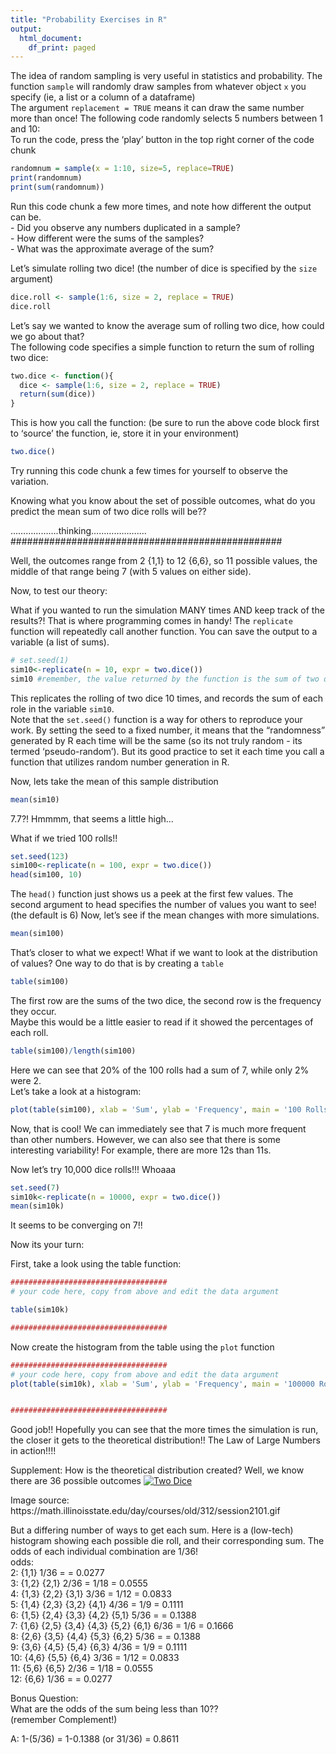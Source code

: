 ```yaml
---
title: "Probability Exercises in R"
output:
  html_document:
    df_print: paged
---
```


The idea of random sampling is very useful in statistics and probability.
The function `sample` will randomly draw samples from whatever object `x` you specify (ie, a list or a column of a dataframe)  
The argument `replacement = TRUE` means it can draw the same number more than once!
The following code randomly selects 5 numbers between 1 and 10:  
To run the code, press the 'play' button in the top right corner of the code chunk

```r
randomnum = sample(x = 1:10, size=5, replace=TRUE)
print(randomnum)
print(sum(randomnum))
```

Run this code chunk a few more times, and note how different the output can be.  
- Did you observe any numbers duplicated in a sample?  
- How different were the sums of the samples?  
- What was the approximate average of the sum?  
  
    
Let's simulate rolling two dice! (the number of dice is specified by the `size` argument)
```r
dice.roll <- sample(1:6, size = 2, replace = TRUE)
dice.roll
```
  
Let's say we wanted to know the average sum of rolling two dice, how could we go about that?  
The following code specifies a simple function to return the sum of rolling two dice:  
```r
two.dice <- function(){
  dice <- sample(1:6, size = 2, replace = TRUE)
  return(sum(dice))
}
```
This is how you call the function:  (be sure to run the above code block first to 'source' the function, ie, store it in your environment)
```r
two.dice()
```
Try running this code chunk a few times for yourself to observe the variation.  
  
Knowing what you know about the set of possible outcomes, what do you predict the mean sum of two dice rolls will be??  

#################################################  
...................thinking......................  
#################################################  

Well, the outcomes range from 2 {1,1} to 12 {6,6}, so 11 possible values, the middle of that range being 7 (with 5 values on either side).  

Now, to test our theory:  

What if you wanted to run the simulation MANY times AND keep track of the results?!  That is where programming comes in handy!  The `replicate` function will repeatedly call another function.  You can save the output to a variable (a list of sums).    
```r
# set.seed(1) 
sim10<-replicate(n = 10, expr = two.dice())
sim10 #remember, the value returned by the function is the sum of two dice values
```
This replicates the rolling of two dice 10 times, and records the sum of each role in the variable `sim10`.  
Note that the `set.seed()` function is a way for others to reproduce your work.  By setting the seed to a fixed number, it means that the "randomness" generated by R each time will be the same (so its not truly random - its termed 'pseudo-random'). But its good practice to set it each time you call a function that utilizes random number generation in R.     
  
Now, lets take the mean of this sample distribution  
```r
mean(sim10)
```
7.7?! Hmmmm, that seems a little high...  
  
What if we tried 100 rolls!!  
```r
set.seed(123)
sim100<-replicate(n = 100, expr = two.dice())
head(sim100, 10)
```
The `head()` function just shows us a peek at the first few values.  The second argument to head specifies the number of values you want to see! (the default is 6)  Now, let's see if the mean changes with more simulations. 
```r
mean(sim100)
```
That's closer to what we expect!  What if we want to look at the distribution of values?  One way to do that is by creating a `table`
```r
table(sim100)
```
The first row are the sums of the two dice, the second row is the frequency they occur.  
Maybe this would be a little easier to read if it showed the percentages of each roll.
```r
table(sim100)/length(sim100)
```
Here we can see that 20% of the 100 rolls had a sum of 7, while only 2% were 2.  
Let's take a look at a histogram:  
```r
plot(table(sim100), xlab = 'Sum', ylab = 'Frequency', main = '100 Rolls of 2 Fair Dice')
```
Now, that is cool!  We can immediately see that 7 is much more frequent than other numbers.  However, we can also see that there is some interesting variability!  For example, there are more 12s than 11s.  



Now let's try 10,000 dice rolls!!! Whoaaa
```r
set.seed(7)
sim10k<-replicate(n = 10000, expr = two.dice())
mean(sim10k)
```
It seems to be converging on 7!!  
  
Now its your turn:

First, take a look using the table function:
```r
###################################
# your code here, copy from above and edit the data argument

table(sim10k)

###################################
```


Now create the histogram from the table using the `plot` function
```r
###################################
# your code here, copy from above and edit the data argument
plot(table(sim10k), xlab = 'Sum', ylab = 'Frequency', main = '100000 Rolls of 2 Fair Dice')


###################################
```

Good job!! Hopefully you can see that the more times the simulation is run, the closer it gets to the theoretical distribution!!  The Law of Large Numbers in action!!!!


  
Supplement: 
How is the theoretical distribution created?  Well, we know there are 36 possible outcomes
[![Two Dice](https://math.illinoisstate.edu/day/courses/old/312/session2101.gif)](https://math.illinoisstate.edu/day/courses/old/312/session2101.gif)  
  
Image source:  https://math.illinoisstate.edu/day/courses/old/312/session2101.gif
  
  
But a differing number of ways to get each sum.  Here is a (low-tech) histogram showing each possible die roll, and their corresponding sum.  The odds of each individual combination are 1/36!  
                                            odds:  
2:  {1,1}                                   1/36 =      = 0.0277  
3:  {1,2} {2,1}                             2/36 = 1/18 = 0.0555  
4:  {1,3} {2,2} {3,1}                       3/36 = 1/12 = 0.0833  
5:  {1,4} {2,3} {3,2} {4,1}                 4/36 = 1/9  = 0.1111  
6:  {1,5} {2,4} {3,3} {4,2} {5,1}           5/36 =      = 0.1388  
7:  {1,6} {2,5} {3,4} {4,3} {5,2} {6,1}     6/36 = 1/6  = 0.1666  
8:  {2,6} {3,5} {4,4} {5,3} {6,2}           5/36 =      = 0.1388  
9:  {3,6} {4,5} {5,4} {6,3}                 4/36 = 1/9  = 0.1111  
10: {4,6} {5,5} {6,4}                       3/36 = 1/12 = 0.0833  
11: {5,6} {6,5}                             2/36 = 1/18 = 0.0555  
12: {6,6}                                   1/36 =      = 0.0277  
  
Bonus Question:  
What are the odds of the sum being less than 10??  
(remember Complement!)  
  
A:  1-(5/36) = 1-0.1388 (or 31/36) = 0.8611  
